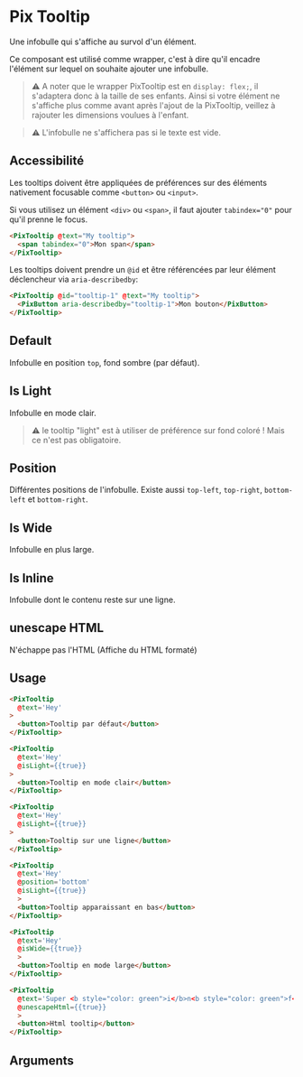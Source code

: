 
<Meta
  title='Basics/Tooltip'
  component='PixTooltip'
  decorators={[centered]}
  argTypes={stories.argTypes}
/>

# Pix Tooltip

Une infobulle qui s'affiche au survol d'un élément.

Ce composant est utilisé comme wrapper, c'est à dire qu'il encadre l'élément sur lequel on souhaite ajouter une infobulle.

> ⚠️ A noter que le wrapper PixTooltip est en `display: flex;`, il s'adaptera donc à la taille de ses enfants. Ainsi si votre élément ne s'affiche plus comme avant après l'ajout de la PixTooltip, veillez à rajouter les dimensions voulues à l'enfant.

> ⚠️ L'infobulle ne s'affichera pas si le texte est vide.

## Accessibilité

Les tooltips doivent être appliquées de préférences sur des éléments nativement focusable comme `<button>` ou `<input>`.

Si vous utilisez un élément `<div>` ou `<span>`, il faut ajouter `tabindex="0"` pour qu'il prenne le focus.

```html
<PixTooltip @text="My tooltip">
  <span tabindex="0">Mon span</span>
</PixTooltip>
```

Les tooltips doivent prendre un `@id` et être référencées par leur élément déclencheur via `aria-describedby`:

```html
<PixTooltip @id="tooltip-1" @text="My tooltip">
  <PixButton aria-describedby="tooltip-1">Mon bouton</PixButton>
</PixTooltip>
```

## Default

Infobulle en position `top`, fond sombre (par défaut).

<Canvas>
  <Story name="Default" story={stories.Default} height={200} />
</Canvas>

## Is Light

Infobulle en mode clair.

> ⚠️ le tooltip "light" est à utiliser de préférence sur fond coloré ! Mais ce n'est pas obligatoire.

<Canvas>
  <Story name="Is Light" story={stories.isLight} height={200} />
</Canvas>

## Position

Différentes positions de l'infobulle.
Existe aussi `top-left`, `top-right`, `bottom-left` et `bottom-right`.

<Canvas isColumn>
  <Story name="Left" story={stories.left} height={100} />
  <Story name="Right" story={stories.right} height={100} />
  <Story name="Bottom" story={stories.bottom} height={150} />
</Canvas>

## Is Wide

Infobulle en plus large.

<Canvas>
  <Story name="Is Wide" story={stories.isWide} height={200} />
</Canvas>

## Is Inline

Infobulle dont le contenu reste sur une ligne.

<Canvas>
  <Story name="Is Inline" story={stories.isInline} height={200} />
</Canvas>

## unescape HTML

N'échappe pas l'HTML (Affiche du HTML formaté)

<Canvas>
    <Story name="unescape HTML" story={stories.unescapeHtml} height={200} />
</Canvas>

## Usage

```html
<PixTooltip
  @text='Hey'
>
  <button>Tooltip par défaut</button>
</PixTooltip>

<PixTooltip
  @text='Hey'
  @isLight={{true}}
>
  <button>Tooltip en mode clair</button>
</PixTooltip>

<PixTooltip
  @text='Hey'
  @isLight={{true}}
>
  <button>Tooltip sur une ligne</button>
</PixTooltip>

<PixTooltip
  @text='Hey'
  @position='bottom'
  @isLight={{true}}
  >
  <button>Tooltip apparaissant en bas</button>
</PixTooltip>

<PixTooltip
  @text='Hey'
  @isWide={{true}}
  >
  <button>Tooltip en mode large</button>
</PixTooltip>

<PixTooltip
  @text='Super <b style="color: green">i</b>n<b style="color: green">f</b>o'
  @unescapeHtml={{true}}
  >
  <button>Html tooltip</button>
</PixTooltip>
```

## Arguments

<ArgsTable story="Default" />
